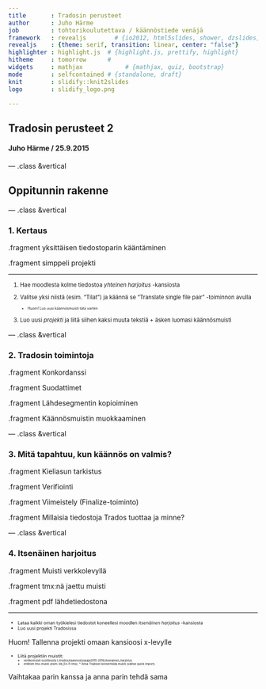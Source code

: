 ---
title       : Tradosin perusteet
author      : Juho Härme
job         : tohtorikoulutettava / käännöstiede venäjä
framework   : revealjs        # {io2012, html5slides, shower, dzslides, ...}
revealjs    : {theme: serif, transition: linear, center: "false"}
highlighter : highlight.js  # {highlight.js, prettify, highlight}
hitheme     : tomorrow      # 
widgets     : mathjax            # {mathjax, quiz, bootstrap}
mode        : selfcontained # {standalone, draft}
knit        : slidify::knit2slides
logo        : slidify_logo.png

---

<style>
.reveal h2{
    padding-bottom: 20px;
}

.reveal p { text-align: left;
font-size: 75%;
font-family:
}

.reveal a:not(.image) {
text-decoration:underline;
}

.coldiv {width:47%;float:left;}
.coldiv2 {float:left;width:30%;}


.rowdiv {width:100%;clear:left;}

.reveal section img { background:none; border:none; box-shadow:none; }

li.fragment{
font-size:80%;
}

ul,li,li.fragment{
font-size:80%;
}

.gr1{
border-radius:3px;
background:antiquewhite;
}
.gr2{
border-radius:3px;
background:aquamarine;
}

</style>

## Tradosin perusteet 2

#### Juho Härme / 25.9.2015


--- .class &vertical

## Oppitunnin rakenne


--- .class &vertical

### 1. Kertaus

.fragment yksittäisen tiedostoparin kääntäminen 

.fragment simppeli projekti


***

1. Hae moodlesta kolme tiedostoa *yhteinen harjoitus* -kansiosta

2. Valitse yksi niistä (esim. "Tilat") ja käännä se "Translate single file pair" -toiminnon avulla

   * Huom! Luo uusi käännösmuisti tätä varten

3. Luo uusi *projekti* ja liitä siihen kaksi muuta tekstiä + äsken luomasi käännösmuisti


--- .class &vertical

### 2.  Tradosin toimintoja

.fragment Konkordanssi

.fragment Suodattimet

.fragment Lähdesegmentin kopioiminen

.fragment Käännösmuistin muokkaaminen

--- .class &vertical

### 3. Mitä tapahtuu, kun käännös on valmis?

.fragment Kieliasun tarkistus

.fragment Verifiointi

.fragment Viimeistely (Finalize-toiminto)

.fragment Millaisia tiedostoja Trados tuottaa ja minne?

--- .class &vertical

### 4. Itsenäinen harjoitus

.fragment Muisti verkkolevyllä

.fragment tmx:nä jaettu muisti

.fragment pdf lähdetiedostona

***


- Lataa kaikki oman työkielesi tiedostot koneellesi moodlen *itsenäinen harjoitus* -kansiosta
- Luo uusi projekti Tradosissa

Huom! Tallenna projekti omaan kansioosi x-levylle

- Liitä projektiin muistit:
    - verkkomuisti osoitteesta t:/trados/kaannostyopaja2015-2016/itsenainen_harjoitus
    - erillinen tmx-muisti (esim. bb_En-Fi.tmx):
            * Anna Tradosin konvertoida muisti (valitse quick import)

Vaihtakaa parin kanssa ja anna parin tehdä sama
